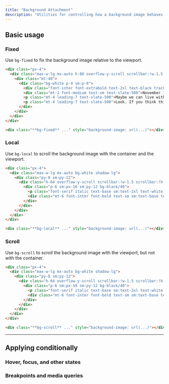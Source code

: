 ---
title: "Background Attachment"
description: "Utilities for controlling how a background image behaves when scrolling."
---



## Basic usage

### Fixed

Use `bg-fixed` to fix the background image relative to the viewport.

```html {{ example: { p: 'none' } }}
<div class="px-4">
  <div class="max-w-lg mx-auto h-80 overflow-y-scroll scrollbar:!w-1.5 scrollbar:!h-1.5 scrollbar-track:!bg-slate-100 scrollbar-thumb:!rounded scrollbar-thumb:!bg-slate-300 bg-cover shadow-lg" style="background-image:url('https://images.unsplash.com/photo-1554629947-334ff61d85dc?ixid=MnwxMjA3fDB8MHxwaG90by1wYWdlfHx8fGVufDB8fHx8&ixlib=rb-1.2.1&auto=format&fit=crop&w=1000&h=666&q=80'); background-position: center -80px;">
    <div class="mt-40">
      <div class="bg-white p-4 sm:p-8">
        <div class="font-inter font-extrabold text-2xl text-black tracking-tight">My trip to the summit</div>
        <div class="mt-1 font-medium text-sm text-slate-500">November 16, 2021 · 4 min read</div>
        <p class="mt-4 leading-7 text-slate-500">Maybe we can live without libraries, people like you and me. Maybe. Sure, we're too old to change the world, but what about that kid, sitting down, opening a book, right now, in a branch at the local library and finding drawings of pee-pees and wee-wees on the Cat in the Hat and the Five Chinese Brothers? Doesn't HE deserve better?</p>
        <p class="mt-4 leading-7 text-slate-500">Look. If you think this is about overdue fines and missing books, you'd better think again. This is about that kid's right to read a book without getting his mind warped! Or: maybe that turns you on, Seinfeld; maybe that's how y'get your kicks. You and your good-time buddies.</p>
      </div>
    </div>
  </div>
</div>
```

```html
<div class="**bg-fixed** ..." style="background-image: url(...)"></div>
```

### Local

Use `bg-local` to scroll the background image with the container and the viewport.

```html {{ example: { p: 'none' } }}
<div class="px-4">
  <div class="max-w-lg mx-auto bg-white shadow-lg">
    <div class="py-8 sm:py-12">
      <div class="h-64 overflow-y-scroll scrollbar:!w-1.5 scrollbar:!h-1.5 scrollbar-track:!bg-slate-100 scrollbar-thumb:!rounded scrollbar-thumb:!bg-slate-300 bg-cover bg-local" style="background-image:url('https://images.unsplash.com/photo-1554629947-334ff61d85dc?ixid=MnwxMjA3fDB8MHxwaG90by1wYWdlfHx8fGVufDB8fHx8&ixlib=rb-1.2.1&auto=format&fit=crop&w=1000&h=666&q=80');">
        <div class="p-6 sm:px-16 sm:py-12 bg-black/40">
          <p class="font-serif italic text-base sm:text-2xl text-white text-center leading-6 sm:leading-8">"Because the mail never stops. It just keeps coming and coming and coming, there's never a let-up. It's relentless. Every day it piles up more and more and more. And you gotta get it out but the more you get it out the more it keeps coming in. And then the barcode reader breaks and it's Publisher's Clearing House day."</p>
          <div class="mt-6 font-inter font-bold text-sm sm:text-base text-white text-center">&mdash; Newman</div>
        </div>
      </div>
    </div>
  </div>
</div>
```

```html
<div class="**bg-local** ..." style="background-image: url(...)"></div>
```

### Scroll

Use `bg-scroll` to scroll the background image with the viewport, but not with the container.

```html {{ example: { p: 'none' } }}
<div class="px-4">
  <div class="max-w-lg mx-auto bg-white shadow-lg">
    <div class="py-8 sm:py-12">
      <div class="h-64 overflow-y-scroll scrollbar:!w-1.5 scrollbar:!h-1.5 scrollbar-track:!bg-slate-100 scrollbar-thumb:!rounded scrollbar-thumb:!bg-slate-300 bg-cover bg-scroll" style="background-image:url('https://images.unsplash.com/photo-1554629947-334ff61d85dc?ixid=MnwxMjA3fDB8MHxwaG90by1wYWdlfHx8fGVufDB8fHx8&ixlib=rb-1.2.1&auto=format&fit=crop&w=1000&h=666&q=80');">
        <div class="p-6 sm:px-16 sm:py-12 bg-black/40">
          <p class="font-serif italic text-base sm:text-2xl text-white text-center leading-6 sm:leading-8">"Because the mail never stops. It just keeps coming and coming and coming, there's never a let-up. It's relentless. Every day it piles up more and more and more. And you gotta get it out but the more you get it out the more it keeps coming in. And then the barcode reader breaks and it's Publisher's Clearing House day."</p>
          <div class="mt-6 font-inter font-bold text-sm sm:text-base text-white text-center">&mdash; Newman</div>
        </div>
      </div>
    </div>
  </div>
</div>
```

```html
<div class="**bg-scroll** ..." style="background-image: url(...)"></div>
```

---

## <Heading ignore>Applying conditionally</Heading>

### <Heading ignore>Hover, focus, and other states</Heading>

<HoverFocusAndOtherStates defaultClass="bg-local" featuredClass="bg-fixed" />

### <Heading ignore>Breakpoints and media queries</Heading>

<BreakpointsAndMediaQueries defaultClass="bg-local" featuredClass="bg-fixed" />
